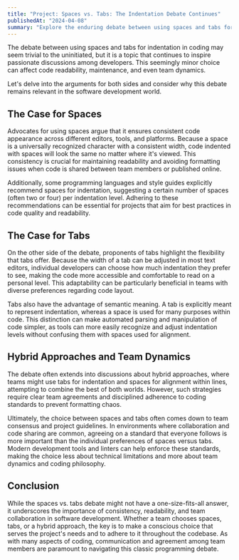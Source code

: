 ```yaml
---
title: "Project: Spaces vs. Tabs: The Indentation Debate Continues"
publishedAt: "2024-04-08"
summary: "Explore the enduring debate between using spaces and tabs for code indentation, and why this choice matters more than you might think."
---
```


The debate between using spaces and tabs for indentation in coding may seem trivial to the uninitiated, but it is a topic that continues to inspire passionate discussions among developers. This seemingly minor choice can affect code readability, maintenance, and even team dynamics.

Let's delve into the arguments for both sides and consider why this debate remains relevant in the software development world.

## The Case for Spaces

Advocates for using spaces argue that it ensures consistent code appearance across different editors, tools, and platforms. Because a space is a universally recognized character with a consistent width, code indented with spaces will look the same no matter where it's viewed. This consistency is crucial for maintaining readability and avoiding formatting issues when code is shared between team members or published online.

Additionally, some programming languages and style guides explicitly recommend spaces for indentation, suggesting a certain number of spaces (often two or four) per indentation level. Adhering to these recommendations can be essential for projects that aim for best practices in code quality and readability.

## The Case for Tabs

On the other side of the debate, proponents of tabs highlight the flexibility that tabs offer. Because the width of a tab can be adjusted in most text editors, individual developers can choose how much indentation they prefer to see, making the code more accessible and comfortable to read on a personal level. This adaptability can be particularly beneficial in teams with diverse preferences regarding code layout.

Tabs also have the advantage of semantic meaning. A tab is explicitly meant to represent indentation, whereas a space is used for many purposes within code. This distinction can make automated parsing and manipulation of code simpler, as tools can more easily recognize and adjust indentation levels without confusing them with spaces used for alignment.

## Hybrid Approaches and Team Dynamics

The debate often extends into discussions about hybrid approaches, where teams might use tabs for indentation and spaces for alignment within lines, attempting to combine the best of both worlds. However, such strategies require clear team agreements and disciplined adherence to coding standards to prevent formatting chaos.

Ultimately, the choice between spaces and tabs often comes down to team consensus and project guidelines. In environments where collaboration and code sharing are common, agreeing on a standard that everyone follows is more important than the individual preferences of spaces versus tabs. Modern development tools and linters can help enforce these standards, making the choice less about technical limitations and more about team dynamics and coding philosophy.

## Conclusion

While the spaces vs. tabs debate might not have a one-size-fits-all answer, it underscores the importance of consistency, readability, and team collaboration in software development. Whether a team chooses spaces, tabs, or a hybrid approach, the key is to make a conscious choice that serves the project's needs and to adhere to it throughout the codebase. As with many aspects of coding, communication and agreement among team members are paramount to navigating this classic programming debate.
